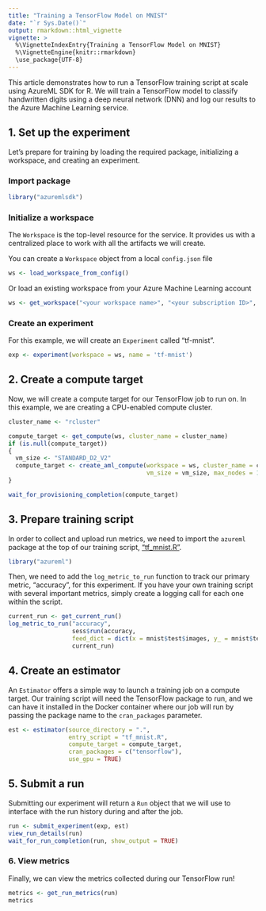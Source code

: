 ```yaml
---
title: "Training a TensorFlow Model on MNIST"
date: "`r Sys.Date()`"
output: rmarkdown::html_vignette
vignette: >
  %\VignetteIndexEntry{Training a TensorFlow Model on MNIST}
  %\VignetteEngine{knitr::rmarkdown}
  \use_package{UTF-8}
---
```


This article demonstrates how to run a TensorFlow training script at scale using AzureML SDK for R. We will train a TensorFlow model to classify handwritten digits using a deep neural network (DNN) and log our results to the Azure Machine Learning service.

## 1. Set up the experiment

Let's prepare for training by loading the required package, initializing a workspace, and creating an experiment.

### Import package
```r
library("azuremlsdk")
```

### Initialize a workspace

The `Workspace` is the top-level resource for the service. It provides us with a centralized place to work with all the artifacts we will create. 

You can create a `Workspace` object from a local `config.json` file
```r
ws <- load_workspace_from_config()
```

Or load an existing workspace from your Azure Machine Learning account
```r
ws <- get_workspace("<your workspace name>", "<your subscription ID>", "<your resource group>")
```

### Create an experiment

For this example, we will create an `Experiment` called "tf-mnist".

```r
exp <- experiment(workspace = ws, name = 'tf-mnist')
```

## 2. Create a compute target

Now, we will create a compute target for our TensorFlow job to run on. In this example, we are creating a CPU-enabled compute cluster.
```r
cluster_name <- "rcluster"

compute_target <- get_compute(ws, cluster_name = cluster_name)
if (is.null(compute_target))
{
  vm_size <- "STANDARD_D2_V2"
  compute_target <- create_aml_compute(workspace = ws, cluster_name = cluster_name,
                                       vm_size = vm_size, max_nodes = 1)
}

wait_for_provisioning_completion(compute_target)
```

## 3. Prepare training script

In order to collect and upload run metrics, we need to import the `azureml` package at the top of our training script, ["tf_mnist.R"](tf_mnist.R).

```r
library("azureml")
```

Then, we need to add the `log_metric_to_run` function to track our primary metric,  "accuracy", for this experiment. If you have your own training script with several important metrics, simply create a logging call for each one within the script.

```r
current_run <- get_current_run()
log_metric_to_run("accuracy",
                  sess$run(accuracy,
                  feed_dict = dict(x = mnist$test$images, y_ = mnist$test$labels)),
                  current_run)
```

## 4. Create an estimator

An `Estimator` offers a simple way to launch a training job on a compute target. Our training script will need the TensorFlow package to run, and we can have it installed in the Docker container where our job will run by passing the package name to the `cran_packages` parameter.

```r
est <- estimator(source_directory = ".",
                 entry_script = "tf_mnist.R",
                 compute_target = compute_target,
                 cran_packages = c("tensorflow"),
                 use_gpu = TRUE)
```

## 5. Submit a run

Submitting our experiment will return a `Run` object that we will use to interface with the run history during and after the job.

```r
run <- submit_experiment(exp, est)
view_run_details(run)
wait_for_run_completion(run, show_output = TRUE)
```

### 6. View metrics

Finally, we can view the metrics collected during our TensorFlow run!

```r
metrics <- get_run_metrics(run)
metrics
```
